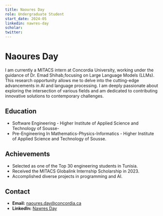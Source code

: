 ```yaml
---
title: Naoures Day
role: Undergraduate Student
start_date: 2024-05
linkedin: nawres-day
scholar: 
twitter:
---
```


# Naoures Day
I am currently a MITACS intern at Concordia University, working under the guidance of Dr. Emad Shihab,focusing on Large Language Models (LLMs). This research opportunity allows me to delve into the cutting-edge advancements in AI and language processing. I am deeply passionate about exploring the intersection of various fields and am dedicated to contributing innovative solutions to contemporary challenges.

## Education
- Software Engineering - Higher Institute of Applied Science and Technology of Sousse-
- Pre-Engineering In Mathematics-Physics-Informatics - Higher Institute of Applied Science and Technology of Sousse.


## Achievements
- Selected as one of the Top 30 engineering students in Tunisia.
- Received the MITACS Globalink Internship Scholarship in 2023.
- Accomplished diverse projects in programming and AI.

## Contact
- **Email:** naoures.day@concordia.ca
- **LinkedIn:** [Nawres Day](https://www.linkedin.com/in/nawres-day)
